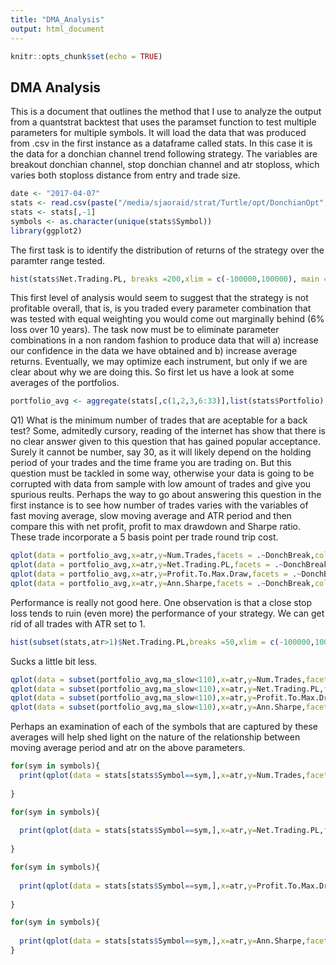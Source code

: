 ```yaml
---
title: "DMA_Analysis"
output: html_document
---
```


```r
knitr::opts_chunk$set(echo = TRUE)
```

## DMA Analysis

This is a document that outlines the method that I use to analyze the output from a quantstrat backtest that uses the paramset function to
test multiple parameters for multiple symbols. It will load the data that was produced from .csv in the first instance as a dataframe called
stats. In this case it is the data for a donchian channel trend following strategy. The variables are breakout donchian channel, stop donchian channel and atr stoploss, which varies both stoploss distance from entry and trade size.

```r
date <- "2017-04-07"
stats <- read.csv(paste("/media/sjaoraid/strat/Turtle/opt/DonchianOpt",date,".csv", sep=""))
stats <- stats[,-1]
symbols <- as.character(unique(stats$Symbol))
library(ggplot2)
```

The first task is to identify the distribution of returns of the strategy over the paramter range tested.

```r
hist(stats$Net.Trading.PL, breaks =200,xlim = c(-100000,100000), main = paste("Average = ", mean(stats$Net.Trading.PL)))
```

This first level of analysis would seem to suggest that the strategy is not profitable overall, that is, is you traded every parameter combination that was tested with equal weighting you would come out marginally behind (6% loss over 10 years). The task now must be to eliminate parameter combinations in a non random fashion to produce data that will a) increase our confidence in the data we have obtained and b) increase average returns. Eventually, we may optimize each instrument, but only if we are clear about why we are doing this. So first let us have a look at some averages of the portfolios.

```r
portfolio_avg <- aggregate(stats[,c(1,2,3,6:33)],list(stats$Portfolio), mean)
```

Q1) What is the minimum number of trades that are aceptable for a back test?
Some, admitedly cursory, reading of the internet has show that there is no clear answer given to this question that has gained 
popular acceptance. Surely it cannot be number, say 30, as it will likely depend on the holding period of your trades and the time frame you are trading on. But this question must be tackled in some way, otherwise your data is going to be corrupted with data from sample with low amount of trades and give you spurious reults. Perhaps the way to go about answering this question in the first instance is to see how number of trades varies with the variables of fast moving average, slow moving average and ATR period and then compare this with net profit, profit to max drawdown and Sharpe ratio. These trade incorporate a 5 basis point per trade round trip cost. 

```r
qplot(data = portfolio_avg,x=atr,y=Num.Trades,facets = .~DonchBreak,color=DonchStop,main="Variation of Number of Trades with Donchian Channel Length & ATR Stoploss")
qplot(data = portfolio_avg,x=atr,y=Net.Trading.PL,facets = .~DonchBreak,color=DonchStop,main="Variation of Net Trading Profit/Loss with Donchian Channel Length & ATR Stoploss", geom=c("point"))
qplot(data = portfolio_avg,x=atr,y=Profit.To.Max.Draw,facets = .~DonchBreak,color=DonchStop, main="Variation of Profit:Maximum Drawdown with Donchian Channel Length & ATR Stoploss",  geom=c("point"))
qplot(data = portfolio_avg,x=atr,y=Ann.Sharpe,facets = .~DonchBreak,color=DonchStop, main="Variation of the Annual Sharpe Ratio with Donchian Channel Length & ATR Stoploss",  geom=c("point"))

```
Performance is really not good here. One observation is that a close stop loss tends to ruin (even more) the performance of your strategy. We can get rid of all trades with ATR set to 1.

```r
hist(subset(stats,atr>1)$Net.Trading.PL,breaks =50,xlim = c(-100000,100000), main = paste("Average = ", mean(subset(stats,atr>1)$Net.Trading.PL)))
```
Sucks a little bit less.

```r
qplot(data = subset(portfolio_avg,ma_slow<110),x=atr,y=Num.Trades,facets = .~ma_slow,color=ma_fast)
qplot(data = subset(portfolio_avg,ma_slow<110),x=atr,y=Net.Trading.PL,facets = .~ma_slow,color=ma_fast)
qplot(data = subset(portfolio_avg,ma_slow<110),x=atr,y=Profit.To.Max.Draw,facets = .~ma_slow,color=ma_fast)
qplot(data = subset(portfolio_avg,ma_slow<110),x=atr,y=Ann.Sharpe,facets = .~ma_slow,color=ma_fast,ylim = c(-10,6))
```

Perhaps an examination of each of the symbols that are captured by these averages will help shed light on the nature of the relationship between moving average period and atr on the above parameters.

```r
for(sym in symbols){
  print(qplot(data = stats[stats$Symbol==sym,],x=atr,y=Num.Trades,facets = .~DonchBreak,color=DonchStop,main=paste("Variation of No. of Trades with Donch Channel Length & ATR for ",sym,sep="")))
  
}
```

```r
for(sym in symbols){
  
  print(qplot(data = stats[stats$Symbol==sym,],x=atr,y=Net.Trading.PL,facets = .~DonchBreak,color=DonchStop,main=paste("Variation of Net PL with Donch & ATR for ",sym,sep="")))
  
}
```

```r
for(sym in symbols){
  
  print(qplot(data = stats[stats$Symbol==sym,],x=atr,y=Profit.To.Max.Draw,facets = .~DonchBreak,color=DonchStop,main=paste("Variation of Profit:Maximum Drawdown with Donch & ATR for ",sym,sep="")))
  
}
```

```r
for(sym in symbols){
  
  print(qplot(data = stats[stats$Symbol==sym,],x=atr,y=Ann.Sharpe,facets = .~DonchBreak,color=DonchStop,main=paste("Variation of Sharpe Ratio with Donch & ATR for ",sym,sep=""),ylim = c(-10,10)))
}
```


